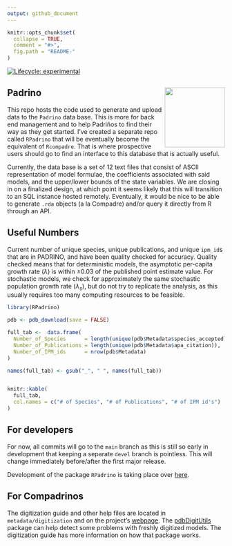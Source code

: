 ```yaml
---
output: github_document
---
```


<!-- README.md is generated from README.Rmd. Please edit that file -->

```r
knitr::opts_chunk$set(
  collapse = TRUE,
  comment = "#>",
  fig.path = "README-"
)

```

[![Lifecycle: experimental](https://img.shields.io/badge/lifecycle-experimental-orange.svg)](https://www.tidyverse.org/lifecycle/#experimental) 

## Padrino  <a href='https://levisc8.github.io/Padrino'><img src='metadata/pdb_logo.png' align="right" height="139" /></a>


This repo hosts the code used to generate and upload data to the `Padrino` data base. This is more for back end management and to help Padriños to find their way as they get started. I've created a separate repo called `RPadrino` that will be eventually become the equivalent of `Rcompadre`. That is where prospective users should go to find an interface to this database that is actually useful. 

Currently, the data base is a set of 12 text files that consist of ASCII representation of model formulae, the coefficients associated with said models, and the upper/lower bounds of the state variables. We are closing in on a finalized design, at which point it seems likely that this will transition to an SQL instance hosted remotely. Eventually, it would be nice to be able to generate `.rda` objects (a la Compadre) and/or query it directly from R through an API. 

## Useful Numbers

Current number of unique species, unique publications, and unique `ipm_id`s that are in PADRINO, and have been quality checked for accuracy. Quality checked means that for deterministic models, the asymptotic per-capita growth rate ($\lambda$) is within $\pm 0.03$ of the published point estimate value. For stochastic models, we check for approximately the same stochastic population growth rate ($\lambda_s$), but do not try to replicate the analysis, as this usually requires too many computing resources to be feasible.  

```r

library(RPadrino)

pdb <- pdb_download(save = FALSE)

full_tab <-  data.frame(
  Number_of_Species      = length(unique(pdb$Metadata$species_accepted)), 
  Number_of_Publications = length(unique(pdb$Metadata$apa_citation)),
  Number_of_IPM_ids      = nrow(pdb$Metadata)
)

names(full_tab) <- gsub("_", " ", names(full_tab))


knitr::kable(
  full_tab,
  col.names = c("# of Species", "# of Publications", "# of IPM id's")
)

```

## For developers


For now, all commits will go to the `main` branch as this is still so early in development that keeping a separate `devel` branch is pointless. This will change immediately before/after the first major release.

Development of the package `RPadrino` is taking place over [here](https://github.com/levisc8/RPadrino).

## For Compadrinos

The digitization guide and other help files are located in `metadata/digitization` and on the project's [webpage](https://levisc8.github.io/Padrino/). The [pdbDigitUtils](https://github.com/levisc8/pdbDigitUtils) package can help detect some problems with freshly digitized models. The digitization guide has more information on how that package works.
